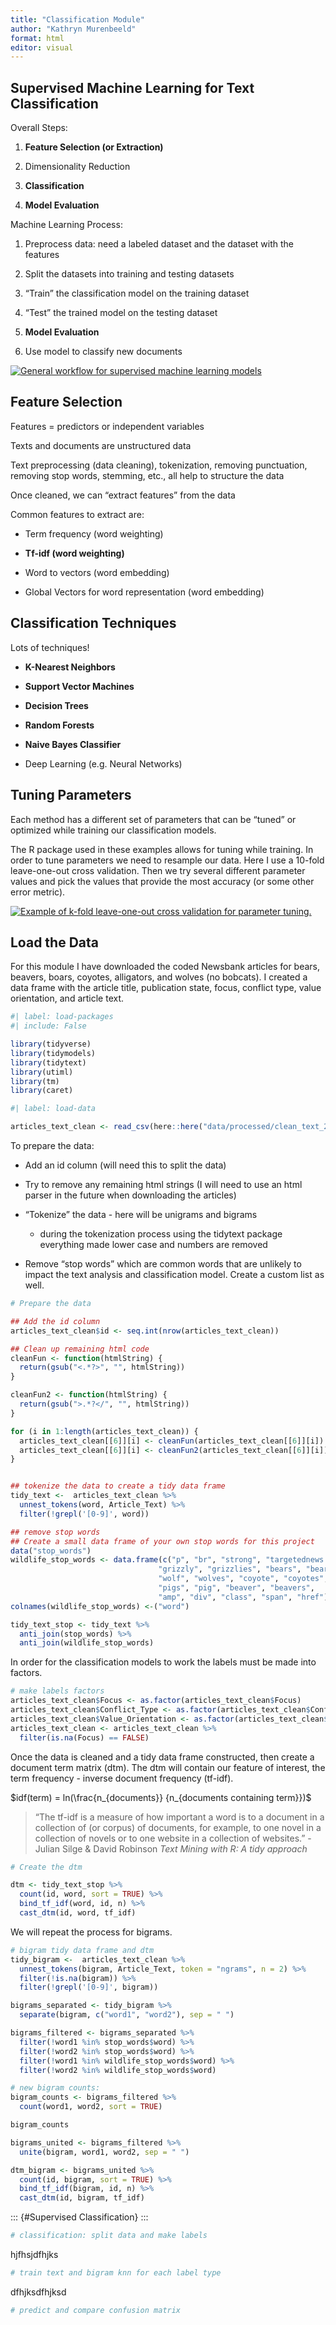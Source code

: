 ```yaml
---
title: "Classification Module"
author: "Kathryn Murenbeeld"
format: html
editor: visual
---
```


## Supervised Machine Learning for Text Classification

Overall Steps:

1.  **Feature Selection (or Extraction)**

2.  Dimensionality Reduction

3.  **Classification**

4.  **Model Evaluation**

Machine Learning Process:

1.  Preprocess data: need a labeled dataset and the dataset with the features 

2.  Split the datasets into training and testing datasets

3.  “Train” the classification model on the training dataset

4.  “Test” the trained model on the testing dataset

5.  **Model Evaluation**

6.  Use model to classify new documents

[![General workflow for supervised machine learning models](classification_module/grid_search_workflow.png)](https://scikit-learn.org/stable/modules/cross_validation.html)

## Feature Selection

Features = predictors or independent variables

Texts and documents are unstructured data

Text preprocessing (data cleaning), tokenization, removing punctuation, removing stop words, stemming, etc., all help to structure the data

Once cleaned, we can “extract features” from the data

Common features to extract are:

-   Term frequency (word weighting)

-   **Tf-idf (word weighting)**

-   Word to vectors (word embedding)

-   Global Vectors for word representation (word embedding)

## Classification Techniques

Lots of techniques!

-   **K-Nearest Neighbors**

-   **Support Vector Machines**

-   **Decision Trees**

-   **Random Forests**

-   **Naive Bayes Classifier**

-   Deep Learning (e.g. Neural Networks)

## Tuning Parameters

Each method has a different set of parameters that can be "tuned" or optimized while training our classification models.

The R package used in these examples allows for tuning while training. In order to tune parameters we need to resample our data. Here I use a 10-fold leave-one-out cross validation. Then we try several different parameter values and pick the values that provide the most accuracy (or some other error metric).

[![Example of k-fold leave-one-out cross validation for parameter tuning.](classification_module/grid_search_cross_validation.png)](https://scikit-learn.org/stable/modules/cross_validation.html)

## Load the Data

For this module I have downloaded the coded Newsbank articles for bears, beavers, boars, coyotes, alligators, and wolves (no bobcats). I created a data frame with the article title, publication state, focus, conflict type, value orientation, and article text.

```r
#| label: load-packages
#| include: False

library(tidyverse)
library(tidymodels)
library(tidytext)
library(utiml)
library(tm)
library(caret)
```

```r

#| label: load-data

articles_text_clean <- read_csv(here::here("data/processed/clean_text_2024-04-09.csv"))


```

To prepare the data:

-   Add an id column (will need this to split the data)

-   Try to remove any remaining html strings (I will need to use an html parser in the future when downloading the articles)

-   "Tokenize" the data - here will be unigrams and bigrams

    -   during the tokenization process using the tidytext package everything made lower case and numbers are removed

-   Remove "stop words" which are common words that are unlikely to impact the text analysis and classification model. Create a custom list as well.

```r
# Prepare the data

## Add the id column
articles_text_clean$id <- seq.int(nrow(articles_text_clean))

## Clean up remaining html code
cleanFun <- function(htmlString) {
  return(gsub("<.*?>", "", htmlString))
}

cleanFun2 <- function(htmlString) {
  return(gsub(">.*?</", "", htmlString))
}

for (i in 1:length(articles_text_clean)) {
  articles_text_clean[[6]][i] <- cleanFun(articles_text_clean[[6]][i])
  articles_text_clean[[6]][i] <- cleanFun2(articles_text_clean[[6]][i])
}


## tokenize the data to create a tidy data frame
tidy_text <-  articles_text_clean %>%
  unnest_tokens(word, Article_Text) %>% 
  filter(!grepl('[0-9]', word))  

## remove stop words
## Create a small data frame of your own stop words for this project 
data("stop_words")
wildlife_stop_words <- data.frame(c("p", "br", "strong", "targetednews.com",
                                 "grizzly", "grizzlies", "bears", "bear", 
                                 "wolf", "wolves", "coyote", "coyotes", 
                                 "pigs", "pig", "beaver", "beavers", 
                                 "amp", "div", "class", "span", "href")) 
colnames(wildlife_stop_words) <-("word")

tidy_text_stop <- tidy_text %>%
  anti_join(stop_words) %>%
  anti_join(wildlife_stop_words)
```

In order for the classification models to work the labels must be made into factors.

```r
# make labels factors
articles_text_clean$Focus <- as.factor(articles_text_clean$Focus)
articles_text_clean$Conflict_Type <- as.factor(articles_text_clean$Conflict_Type)
articles_text_clean$Value_Orientation <- as.factor(articles_text_clean$Value_Orientation)
articles_text_clean <- articles_text_clean %>%
  filter(is.na(Focus) == FALSE)
```

Once the data is cleaned and a tidy data frame constructed, then create a document term matrix (dtm). The dtm will contain our feature of interest, the term frequency - inverse document frequency (tf-idf).

$idf(term) = ln(\frac{n_{documents}} {n_{documents containing term}})$

> "The tf-idf is a measure of how important a word is to a document in a collection of (or corpus) of documents, for example, to one novel in a collection of novels or to one website in a collection of websites." - Julian Silge & David Robinson *Text Mining with R: A tidy approach*

```r
# Create the dtm

dtm <- tidy_text_stop %>%
  count(id, word, sort = TRUE) %>%
  bind_tf_idf(word, id, n) %>%
  cast_dtm(id, word, tf_idf)
```

We will repeat the process for bigrams.

```r
# bigram tidy data frame and dtm
tidy_bigram <-  articles_text_clean %>%
  unnest_tokens(bigram, Article_Text, token = "ngrams", n = 2) %>%
  filter(!is.na(bigram)) %>% 
  filter(!grepl('[0-9]', bigram))  

bigrams_separated <- tidy_bigram %>%
  separate(bigram, c("word1", "word2"), sep = " ")

bigrams_filtered <- bigrams_separated %>%
  filter(!word1 %in% stop_words$word) %>%
  filter(!word2 %in% stop_words$word) %>%
  filter(!word1 %in% wildlife_stop_words$word) %>%
  filter(!word2 %in% wildlife_stop_words$word)

# new bigram counts:
bigram_counts <- bigrams_filtered %>% 
  count(word1, word2, sort = TRUE)

bigram_counts

bigrams_united <- bigrams_filtered %>%
  unite(bigram, word1, word2, sep = " ")

dtm_bigram <- bigrams_united %>%
  count(id, bigram, sort = TRUE) %>%
  bind_tf_idf(bigram, id, n) %>%
  cast_dtm(id, bigram, tf_idf)
```

::: {#Supervised Classification}
:::

```r
# classification: split data and make labels
```

hjfhsjdfhjks

```r
# train text and bigram knn for each label type
```

dfhjksdfhjksd

```r
# predict and compare confusion matrix
```
